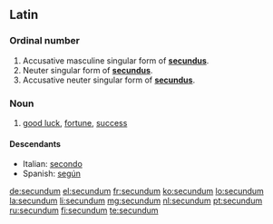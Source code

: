 ==Latin==

===Ordinal number===
{{head|la|numeral form}}

# Accusative masculine singular form of '''[[secundus]]'''.
# Neuter singular form of '''[[secundus]]'''.
# Accusative neuter singular form of '''[[secundus]]'''.

===Noun===
{{head|la|noun}}

# [[good luck]], [[fortune]], [[success]]

====Descendants====
* Italian: [[secondo]]
* Spanish: [[según]]

[[de:secundum]]
[[el:secundum]]
[[fr:secundum]]
[[ko:secundum]]
[[lo:secundum]]
[[la:secundum]]
[[li:secundum]]
[[mg:secundum]]
[[nl:secundum]]
[[pt:secundum]]
[[ru:secundum]]
[[fi:secundum]]
[[te:secundum]]